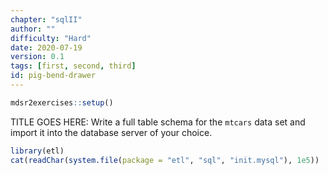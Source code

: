 ```yaml
---
chapter: "sqlII"
author: ""
difficulty: "Hard"
date: 2020-07-19 
version: 0.1
tags: [first, second, third]
id: pig-bend-drawer
---
```


```r
mdsr2exercises::setup()
```

TITLE GOES HERE: Write a full table schema for the `mtcars` data set and import it into the database server of your choice.  


 <!--begin-answer-->
```r
library(etl)
cat(readChar(system.file(package = "etl", "sql", "init.mysql"), 1e5))
```
 <!--end-answer-->


